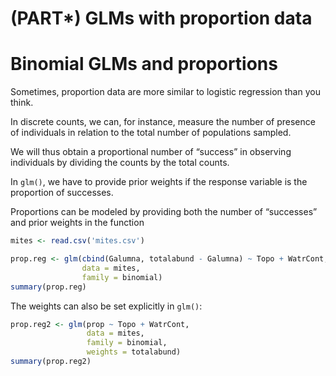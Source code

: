 # (PART\*) GLMs with proportion data {-}

# Binomial GLMs and proportions

Sometimes, proportion data are more similar to logistic regression than you think.

In discrete counts, we can, for instance, measure the number of presence of individuals in relation to the total number of populations sampled.

We will thus obtain a proportional number of "success" in observing individuals by dividing the counts by the total counts.

In ```glm()```, we have to provide prior weights if the response variable is the proportion of successes.
  
Proportions can be modeled by providing both the number of "successes" and prior weights in the function

```r
mites <- read.csv('mites.csv')
```
```r
prop.reg <- glm(cbind(Galumna, totalabund - Galumna) ~ Topo + WatrCont,
                data = mites,
                family = binomial)
summary(prop.reg)
```

The weights can also be set explicitly in ```glm()```:

```r
prop.reg2 <- glm(prop ~ Topo + WatrCont,
                 data = mites,
                 family = binomial,
                 weights = totalabund)
summary(prop.reg2)
```
